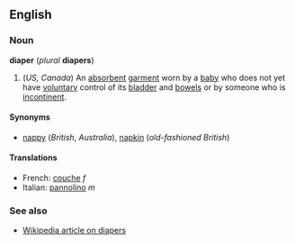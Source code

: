 <!--If you edit this page, please also edit "nappy" to keep these pages in synch.-->


==English==
===Noun===
'''diaper''' (''plural'' '''diapers''')

#(''US, Canada'') An [[absorbent]] [[garment]] worn by a [[baby]] who does not yet have [[voluntary]] control of its [[bladder]] and [[bowels]] or by someone who is [[incontinent]].

====Synonyms====
*[[nappy]] (''British'', ''Australia''), [[napkin]] (''old-fashioned British'')

====Translations====
*French: [[couche]] ''f''
*Italian: [[pannolino]] ''m''

===See also===
*[[w:Diaper|Wikipedia article on diapers]]


<!--If you edit this page, please also edit "nappy" to keep these pages in synch.-->